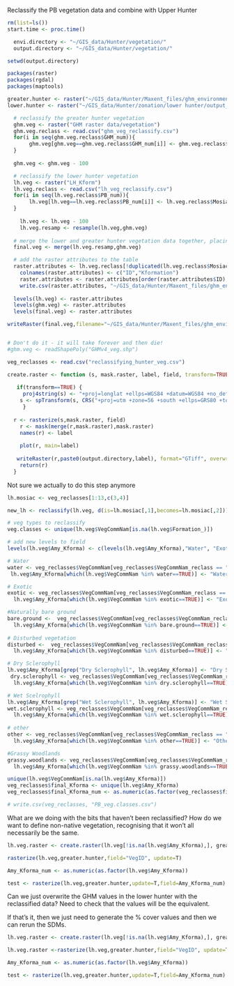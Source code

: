 Reclassify the PB vegetation data and combine with Upper Hunter

```r
rm(list=ls())
start.time <- proc.time()

  envi.directory <- "~/GIS_data/Hunter/vegetation/"
  output.directory <- "~/GIS_data/Hunter/vegetation/"

setwd(output.directory)

packages(raster)
packages(rgdal)
packages(maptools)

greater.hunter <- raster("~/GIS_data/Hunter/Maxent_files/ghm_environmental_data/hccrems_mask.asc")
lower.hunter <- raster("~/GIS_data/Hunter/zonation/lower hunter/output_lower.hunter_all.rank.asc")

  # reclassify the greater hunter vegetation
  ghm.veg <- raster("GHM raster data/vegetation")
  ghm.veg.reclass <- read.csv("ghm_veg_reclassify.csv")
  for(i in seq(ghm.veg.reclass$GHM_num)){
       ghm.veg[ghm.veg==ghm.veg.reclass$GHM_num[i]] <- ghm.veg.reclass$Mosiac_num[i]+100 
  }
  
  ghm.veg <- ghm.veg - 100

  # reclassify the lower hunter vegetation
  lh.veg <- raster("LH_Kform")
  lh.veg.reclass <- read.csv("lh_veg_reclassify.csv")
  for(i in seq(lh.veg.reclass$PB_num)){
       lh.veg[lh.veg==lh.veg.reclass$PB_num[i]] <- lh.veg.reclass$Mosiac_num[i]+100 
  }
  
    lh.veg <- lh.veg - 100
    lh.veg.resamp <- resample(lh.veg,ghm.veg)
  
  # merge the lower and greater hunter vegetation data together, placing the lower hunter data on top
  final.veg <- merge(lh.veg.resamp,ghm.veg)

  # add the raster attributes to the table
  raster.attributes <- lh.veg.reclass[!duplicated(lh.veg.reclass$Mosiac_num)& !is.na(lh.veg.reclass$Mosiac_num),c(ID="Mosiac_num",Kformation="Mosiac")]
    colnames(raster.attributes) <- c("ID","Kformation")
    raster.attributes <- raster.attributes[order(raster.attributes$ID),]
    write.csv(raster.attributes, "~/GIS_data/Hunter/Maxent_files/ghm_environmental_data/vegetation/vegetation_attributes.csv", row.names=F)
  
  levels(lh.veg) <- raster.attributes
  levels(ghm.veg) <- raster.attributes
  levels(final.veg) <- raster.attributes

writeRaster(final.veg,filename="~/GIS_data/Hunter/Maxent_files/ghm_environmental_data/vegetation/final_vegetation.tif", ovewrite=TRUE, datatype='INT1U')



```


```r
# Don't do it - it will take forever and then die!
#ghm.veg <- readShapePoly("GHMv4_veg.shp")

veg_reclasses <- read.csv("reclassifying_hunter_veg.csv")

create.raster <- function (s, mask.raster, label, field, transform=TRUE) {
    
   if(transform==TRUE) {
     proj4string(s) <- "+proj=longlat +ellps=WGS84 +datum=WGS84 +no_defs"
    s <- spTransform(s, CRS("+proj=utm +zone=56 +south +ellps=GRS80 +towgs84=0,0,0,0,0,0,0 +units=m +no_defs"))
     }
    
  r <- rasterize(s,mask.raster, field)
    r <- mask(merge(r,mask.raster),mask.raster)
    names(r) <- label
    
    plot(r, main=label)
    
   writeRaster(r,paste0(output.directory,label), format="GTiff", overwrite=T)
    return(r)
  }

```

Not sure we actually to do this step anymore

```r
lh.mosiac <- veg_reclasses[1:13,c(3,4)]

new_lh <- reclassify(lh.veg, d(is=lh.mosiac[,1],becomes=lh.mosiac[,2]))

```


```r

# veg types to reclassify
veg.classes <- unique(lh.veg$VegCommNam[is.na(lh.veg$Formation_)])

# add new levels to field
levels(lh.veg$Amy_Kforma) <- c(levels(lh.veg$Amy_Kforma),"Water", "Exotic", "Naturally bare", "Disturbed", "Other", "Dry Sclerophyll", "Wet Sclerophyll")

# Water
water <- veg_reclasses$VegCommNam[veg_reclasses$VegCommNam_reclass == "Water"]
 lh.veg$Amy_Kforma[which(lh.veg$VegCommNam %in% water==TRUE)] <- "Water"

# Exotic
exotic <- veg_reclasses$VegCommNam[veg_reclasses$VegCommNam_reclass == "Exotic"]
  lh.veg$Amy_Kforma[which(lh.veg$VegCommNam %in% exotic==TRUE)] <- "Exotic"

#Naturally bare ground
bare.ground <-  veg_reclasses$VegCommNam[veg_reclasses$VegCommNam_reclass == "Naturally bare"]
  lh.veg$Amy_Kforma[which(lh.veg$VegCommNam %in% bare.ground==TRUE)] <- "Naturally bare"
  
# Disturbed vegetation
disturbed <-  veg_reclasses$VegCommNam[veg_reclasses$VegCommNam_reclass == "Disturbed"]
  lh.veg$Amy_Kforma[which(lh.veg$VegCommNam %in% disturbed==TRUE)] <- "Disturbed"

# Dry Sclerophyll
lh.veg$Amy_Kforma[grep("Dry Sclerophyll", lh.veg$Amy_Kforma)] <- "Dry Sclerophyll"
 dry.sclerophyll <- veg_reclasses$VegCommNam[veg_reclasses$VegCommNam_reclass == "Dry Sclerophyll"]
  lh.veg$Amy_Kforma[which(lh.veg$VegCommNam %in% dry.sclerophyll==TRUE)] <- "Dry Sclerophyll"

# Wet Scelrophyll
lh.veg$Amy_Kforma[grep("Wet Sclerophyll", lh.veg$Amy_Kforma)] <- "Wet Sclerophyll"
wet.sclerophyll <- veg_reclasses$VegCommNam[veg_reclasses$VegCommNam_reclass == "Wet Sclerophyll"]
  lh.veg$Amy_Kforma[which(lh.veg$VegCommNam %in% wet.sclerophyll==TRUE)] <- "Wet Sclerophyll"
  
# other
other <- veg_reclasses$VegCommNam[veg_reclasses$VegCommNam_reclass == "Other"]
  lh.veg$Amy_Kforma[which(lh.veg$VegCommNam %in% other==TRUE)] <- "Other"

#Grassy Woodlands
grassy.woodlands <- veg_reclasses$VegCommNam[veg_reclasses$VegCommNam_reclass == "Grassy Woodlands"]
  lh.veg$Amy_Kforma[which(lh.veg$VegCommNam %in% grassy.woodlands==TRUE)] <- "Grassy Woodlands"

unique(lh.veg$VegCommNam[is.na(lh.veg$Amy_Kforma)])
veg_reclasses$final_Kforma <- unique(lh.veg$Amy_Kforma)
veg_reclasses$final_Kforma_num <- as.numeric(as.factor(veg_reclasses$final_Kforma))

# write.csv(veg_reclasses, "PB_veg.classes.csv")

```

What are we doing with the bits that haven't been reclassified?  How do we want to define non-native vegetation, recognising that it won't all necessarily be the same.

```r

lh.veg.raster <- create.raster(lh.veg[!is.na(lh.veg$Amy_Kforma),], greater.hunter, field="Amy_Kforma", transform=FALSE, label="LH_veg")

rasterize(lh.veg,greater.hunter,field="VegID", update=T)

Amy_Kforma_num <- as.numeric(as.factor(lh.veg$Amy_Kforma))

test <- rasterize(lh.veg,greater.hunter,update=T,field=Amy_Kforma_num)
```

Can we just overwrite the GHM values in the lower hunter with the reclassified data?  Need to check that the values will be the equivalent. 

If that's it, then we just need to generate the % cover values and then we can rerun the SDMs.

```r

lh.veg.raster <- create.raster(lh.veg[!is.na(lh.veg$Amy_Kforma),], greater.hunter, field="Amy_Kforma", transform=FALSE, label="LH_veg")

lh.veg.raster <-rasterize(lh.veg,greater.hunter,field="VegID", update=T)

Amy_Kforma_num <- as.numeric(as.factor(lh.veg$Amy_Kforma))

test <- rasterize(lh.veg,greater.hunter,update=T,field=Amy_Kforma_num)
```